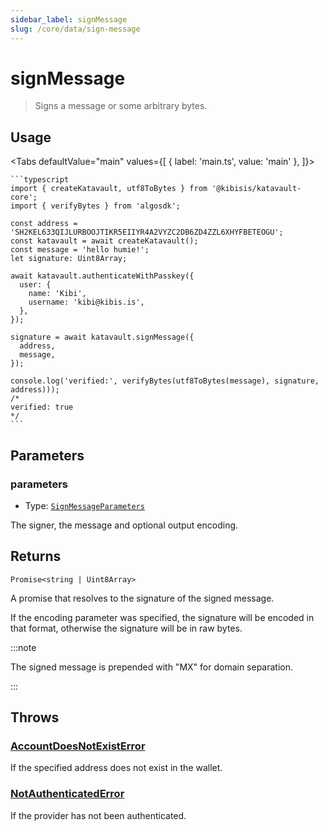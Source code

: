 ```yaml
---
sidebar_label: signMessage
slug: /core/data/sign-message
---
```



# signMessage

> Signs a message or some arbitrary bytes.

<SectionBreak />

## Usage

<Tabs
  defaultValue="main"
  values={[
    { label: 'main.ts', value: 'main' },
  ]}>
  <TabItem value="main">

    ```typescript
    import { createKatavault, utf8ToBytes } from '@kibisis/katavault-core';
    import { verifyBytes } from 'algosdk';

    const address = 'SH2KEL633QIJLURBOOJTIKR5EIIYR4A2VYZC2DB6ZD4ZZL6XHYFBETEOGU';
    const katavault = await createKatavault();
    const message = 'hello humie!';
    let signature: Uint8Array;

    await katavault.authenticateWithPasskey({
      user: {
        name: 'Kibi',
        username: 'kibi@kibis.is',
      },
    });

    signature = await katavault.signMessage({
      address,
      message,
    });

    console.log('verified:', verifyBytes(utf8ToBytes(message), signature, address)));
    /*
    verified: true
    */
    ```

  </TabItem>
</Tabs>

<SectionBreak />

## Parameters

### parameters

* Type: [`SignMessageParameters`](04-glossary/02-types.mdx#signparameters)

The signer, the message and optional output encoding.

<SectionBreak />

## Returns

`Promise<string | Uint8Array>`

A promise that resolves to the signature of the signed message.

If the encoding parameter was specified, the signature will be encoded in that format, otherwise the signature will be in raw bytes.

:::note

The signed message is prepended with "MX" for domain separation.

:::

## Throws

### [AccountDoesNotExistError](04-glossary/03-errors.mdx#accountdoesnotexisterror)

If the specified address does not exist in the wallet.

### [NotAuthenticatedError](04-glossary/03-errors.mdx#notauthenticatederror)

If the provider has not been authenticated.
